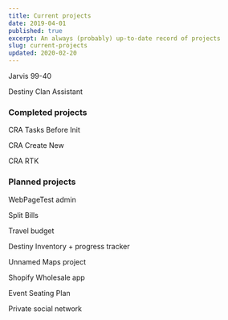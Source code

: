 ```yaml
---
title: Current projects
date: 2019-04-01
published: true
excerpt: An always (probably) up-to-date record of projects
slug: current-projects
updated: 2020-02-20
---
```


Jarvis 99-40

Destiny Clan Assistant

### Completed projects

CRA Tasks Before Init

CRA Create New

CRA RTK

### Planned projects

WebPageTest admin

Split Bills

Travel budget

Destiny Inventory + progress tracker

Unnamed Maps project

Shopify Wholesale app

Event Seating Plan

Private social network
